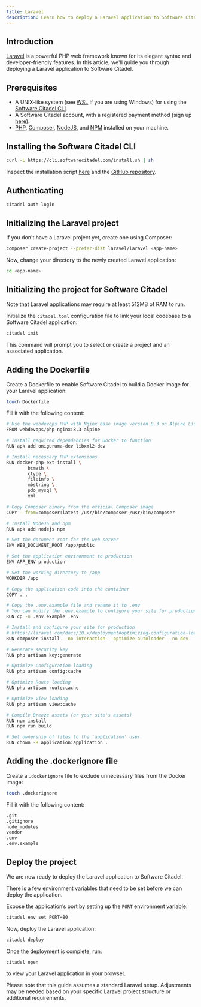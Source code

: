 ```yaml
---
title: Laravel
description: Learn how to deploy a Laravel application to Software Citadel
---
```


## Introduction

[Laravel](https://laravel.com/) is a powerful PHP web framework known for its elegant syntax and developer-friendly features. In this article, we'll guide you through deploying a Laravel application to Software Citadel.

## Prerequisites

- A UNIX-like system (see [WSL](https://learn.microsoft.com/en-us/windows/wsl/install) if you are using Windows) for using the [Software Citadel CLI](https://docs.softwarecitadel.com/cli).
- A Software Citadel account, with a registered payment method (sign up [here](https://dashboard.softwarecitadel.com/auth/sign_up)).
- [PHP](https://www.php.net/), [Composer](https://getcomposer.org/), [NodeJS](https://nodejs.org), and [NPM](https://www.npmjs.com) installed on your machine.

## Installing the Software Citadel CLI

```bash
curl -L https://cli.softwarecitadel.com/install.sh | sh
```

Inspect the installation script [here](https://cli.softwarecitadel.com/install.sh) and the [GitHub repository](https://github.com/softwarecitadel/cli).

## Authenticating

```bash
citadel auth login
```

## Initializing the Laravel project

If you don't have a Laravel project yet, create one using Composer:

```bash
composer create-project --prefer-dist laravel/laravel <app-name>
```

Now, change your directory to the newly created Laravel application:

```bash
cd <app-name>
```

## Initializing the project for Software Citadel

Note that Laravel applications may require at least 512MB of RAM to run.

Initialize the `citadel.toml` configuration file to link your local codebase to a Software Citadel application:

```bash
citadel init
```

This command will prompt you to select or create a project and an associated application.

## Adding the Dockerfile

Create a Dockerfile to enable Software Citadel to build a Docker image for your Laravel application:

```bash
touch Dockerfile
```

Fill it with the following content:

```bash
# Use the webdevops PHP with Nginx base image version 8.3 on Alpine Linux
FROM webdevops/php-nginx:8.3-alpine

# Install required dependencies for Docker to function
RUN apk add oniguruma-dev libxml2-dev

# Install necessary PHP extensions
RUN docker-php-ext-install \
        bcmath \
        ctype \
        fileinfo \
        mbstring \
        pdo_mysql \
        xml

# Copy Composer binary from the official Composer image
COPY --from=composer:latest /usr/bin/composer /usr/bin/composer

# Install NodeJS and npm
RUN apk add nodejs npm

# Set the document root for the web server
ENV WEB_DOCUMENT_ROOT /app/public

# Set the application environment to production
ENV APP_ENV production

# Set the working directory to /app
WORKDIR /app

# Copy the application code into the container
COPY . .

# Copy the .env.example file and rename it to .env
# You can modify the .env.example to configure your site for production
RUN cp -n .env.example .env

# Install and configure your site for production
# https://laravel.com/docs/10.x/deployment#optimizing-configuration-loading
RUN composer install --no-interaction --optimize-autoloader --no-dev

# Generate security key
RUN php artisan key:generate

# Optimize Configuration loading
RUN php artisan config:cache

# Optimize Route loading
RUN php artisan route:cache

# Optimize View loading
RUN php artisan view:cache

# Compile Breeze assets (or your site's assets)
RUN npm install
RUN npm run build

# Set ownership of files to the 'application' user
RUN chown -R application:application .
```

## Adding the .dockerignore file

Create a `.dockerignore` file to exclude unnecessary files from the Docker image:

```bash
touch .dockerignore
```

Fill it with the following content:

```bash
.git
.gitignore
node_modules
vendor
.env
.env.example
```

## Deploy the project

We are now ready to deploy the Laravel application to Software Citadel.

There is a few environment variables that need to be set before we can deploy the application.

Expose the application’s port by setting up the `PORT` environment variable:

```bash
citadel env set PORT=80
```

Now, deploy the Laravel application:

```bash
citadel deploy
```

Once the deployment is complete, run:

```bash
citadel open
```

to view your Laravel application in your browser.

Please note that this guide assumes a standard Laravel setup. Adjustments may be needed based on your specific Laravel project structure or additional requirements.
